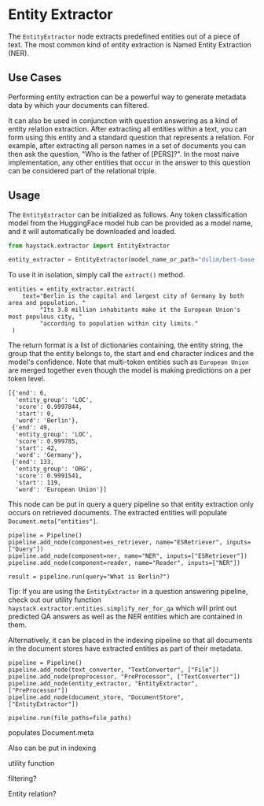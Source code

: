# Entity Extractor

The `EntityExtractor` node extracts predefined entities out of a piece of text.
The most common kind of entity extraction is Named Entity Extraction (NER).

## Use Cases

Performing entity extraction can be a powerful way to generate metadata data
by which your documents can filtered.

It can also be used in conjunction with question answering as a kind of entity relation extraction.
After extracting all entities within a text, you can form using this entity and a standard question that represents a relation.
For example, after extracting all person names in a set of documents you can then ask the question,
"Who is the father of [PERS]?".
In the most naive implementation, any other entities that occur in the answer to this question can be considered part of the relational triple.

## Usage

The `EntityExtractor` can be initialized as follows.
Any token classification model from the HuggingFace model hub can be provided as a model name, and it will automatically be downloaded and loaded.

``` python
from haystack.extractor import EntityExtractor

entity_extractor = EntityExtractor(model_name_or_path="dslim/bert-base-NER")
```

To use it in isolation, simply call the `extract()` method.

```
entities = entity_extractor.extract(
    text="Berlin is the capital and largest city of Germany by both area and population. "
         "Its 3.8 million inhabitants make it the European Union's most populous city, "
         "according to population within city limits."
 )
```

The return format is a list of dictionaries containing, the entity string,
the group that the entity belongs to, the start and end character indices and the model's confidence.
Note that multi-token entities such as `European Union` are merged together even though the model is making predictions on a per token level.
```
[{'end': 6,
  'entity_group': 'LOC',
  'score': 0.9997844,
  'start': 0,
  'word': 'Berlin'},
 {'end': 49,
  'entity_group': 'LOC',
  'score': 0.999785,
  'start': 42,
  'word': 'Germany'},
 {'end': 133,
  'entity_group': 'ORG',
  'score': 0.9991541,
  'start': 119,
  'word': 'European Union'}]
```

This node can be put in query a query pipeline so that entity extraction only occurs on retrieved documents.
The extracted entities will populate `Document.meta["entities"]`.

```
pipeline = Pipeline()
pipeline.add_node(component=es_retriever, name="ESRetriever", inputs=["Query"])
pipeline.add_node(component=ner, name="NER", inputs=["ESRetriever"])
pipeline.add_node(component=reader, name="Reader", inputs=["NER"])

result = pipeline.run(query="What is Berlin?")
```

<div className="max-w-xl bg-yellow-light-theme border-l-8 border-yellow-dark-theme px-6 pt-6 pb-4 my-4 rounded-md dark:bg-yellow-900">


Tip: If you are using the `EntityExtractor` in a question answering pipeline,
check out our utility function `haystack.extractor.entities.simplify_ner_for_qa` which will print
out predicted QA answers as well as the NER entities which are contained in them.

</div>


Alternatively, it can be placed in the indexing pipeline so that all documents in the document stores
have extracted entities as part of their metadata.

```
pipeline = Pipeline()
pipeline.add_node(text_converter, "TextConverter", ["File"])
pipeline.add_node(preprocessor, "PreProcessor", ["TextConverter"])
pipeline.add_node(entity_extractor, "EntityExtractor", ["PreProcessor"])
pipeline.add_node(document_store, "DocumentStore", ["EntityExtractor"])

pipeline.run(file_paths=file_paths)
```


populates Document.meta

Also can be put in indexing

utility function



filtering?

Entity relation?